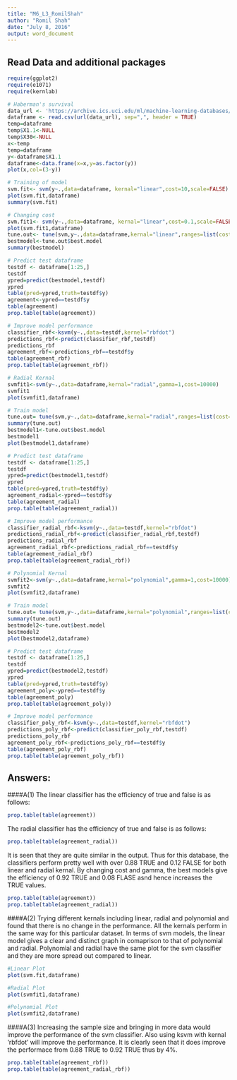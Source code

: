 ```yaml
---
title: "M6_L3_RomilShah"
author: "Romil Shah"
date: "July 8, 2016"
output: word_document
---
```


## Read Data and additional packages

```r
require(ggplot2)
require(e1071)
require(kernlab)

# Haberman's survival
data_url <- 'https://archive.ics.uci.edu/ml/machine-learning-databases/haberman/haberman.data'
dataframe <- read.csv(url(data_url), sep=",", header = TRUE)
temp=dataframe
temp$X1.1<-NULL
temp$X30<-NULL
x<-temp
temp=dataframe
y<-dataframe$X1.1
dataframe<-data.frame(x=x,y=as.factor(y))
plot(x,col=(3-y))

# Training of model
svm.fit<- svm(y~.,data=dataframe, kernal="linear",cost=10,scale=FALSE)
plot(svm.fit,dataframe)
summary(svm.fit)

# Changing cost
svm.fit1<- svm(y~.,data=dataframe, kernal="linear",cost=0.1,scale=FALSE)
plot(svm.fit1,dataframe)
tune.out<- tune(svm,y~.,data=dataframe,kernal="linear",ranges=list(cost=c(0.001,0.01,0.1,1,5,10,100)))
bestmodel<-tune.out$best.model
summary(bestmodel)

# Predict test dataframe
testdf <- dataframe[1:25,]
testdf
ypred=predict(bestmodel,testdf)
ypred
table(pred=ypred,truth=testdf$y)
agreement<-ypred==testdf$y
table(agreement)
prop.table(table(agreement))

# Improve model performance 
classifier_rbf<-ksvm(y~.,data=testdf,kernel="rbfdot")
predictions_rbf<-predict(classifier_rbf,testdf)
predictions_rbf
agreement_rbf<-predictions_rbf==testdf$y
table(agreement_rbf)
prop.table(table(agreement_rbf))

# Radial Kernal
svmfit1<-svm(y~.,data=dataframe,kernal="radial",gamma=1,cost=10000)
svmfit1
plot(svmfit1,dataframe)

# Train model
tune.out= tune(svm,y~.,data=dataframe,kernal="radial",ranges=list(cost=c(0.1,10,100,1000)),gamma=c(0.5,1,2,3,4))
summary(tune.out)
bestmodel1<-tune.out$best.model
bestmodel1
plot(bestmodel1,dataframe)

# Predict test dataframe
testdf <- dataframe[1:25,]
testdf
ypred=predict(bestmodel1,testdf)
ypred
table(pred=ypred,truth=testdf$y)
agreement_radial<-ypred==testdf$y
table(agreement_radial)
prop.table(table(agreement_radial))

# Improve model performance 
classifier_radial_rbf<-ksvm(y~.,data=testdf,kernel="rbfdot")
predictions_radial_rbf<-predict(classifier_radial_rbf,testdf)
predictions_radial_rbf
agreement_radial_rbf<-predictions_radial_rbf==testdf$y
table(agreement_radial_rbf)
prop.table(table(agreement_radial_rbf))

# Polynomial Kernal
svmfit2<-svm(y~.,data=dataframe,kernal="polynomial",gamma=1,cost=10000)
svmfit2
plot(svmfit2,dataframe)

# Train model
tune.out= tune(svm,y~.,data=dataframe,kernal="polynomial",ranges=list(cost=c(0.1,10,100,1000)),gamma=c(0.5,1,2,3,4))
summary(tune.out)
bestmodel2<-tune.out$best.model
bestmodel2
plot(bestmodel2,dataframe)

# Predict test dataframe
testdf <- dataframe[1:25,]
testdf
ypred=predict(bestmodel2,testdf)
ypred
table(pred=ypred,truth=testdf$y)
agreement_poly<-ypred==testdf$y
table(agreement_poly)
prop.table(table(agreement_poly))

# Improve model performance 
classifier_poly_rbf<-ksvm(y~.,data=testdf,kernel="rbfdot")
predictions_poly_rbf<-predict(classifier_poly_rbf,testdf)
predictions_poly_rbf
agreement_poly_rbf<-predictions_poly_rbf==testdf$y
table(agreement_poly_rbf)
prop.table(table(agreement_poly_rbf))
```


## Answers:

####A(1)
The linear classifier has the efficiency of true and false is as follows:
```r
prop.table(table(agreement))
```
The radial classifier has the efficiency of true and false is as follows:
```r
prop.table(table(agreement_radial))
```
It is seen that they are quite similar in the output. Thus for this database, the classifiers perform pretty well with over 0.88 TRUE and 0.12 FALSE for both linear and radial kernal. By changing cost and gamma, the best models give the efficiency of 0.92 TRUE and 0.08 FLASE asnd hence increases the TRUE values. 
```r
prop.table(table(agreement))
prop.table(table(agreement_radial))
```

####A(2)
Trying different kernals including linear, radial and polynomial and found that there is no change in the performance. All the kernals perform in the same way for this particular dataset. In terms of svm models, the linear model gives a clear and distinct graph in comaprison to that of polynomial and radial. Polynomial and radial have the same plot for the svm classifier and they are more spread out compared to linear.
```r
#Linear Plot
plot(svm.fit,dataframe)

#Radial Plot
plot(svmfit1,dataframe)

#Polynomial Plot
plot(svmfit2,dataframe)
```

####A(3)
Increasing the sample size and bringing in more data would improve the performance of the svm classifier. Also using ksvm with kernal 'rbfdot' will improve the performance. It is clearly seen that it does improve the performace from 0.88 TRUE to 0.92 TRUE thus by 4%.
```r
prop.table(table(agreement_rbf))
prop.table(table(agreement_radial_rbf))
```